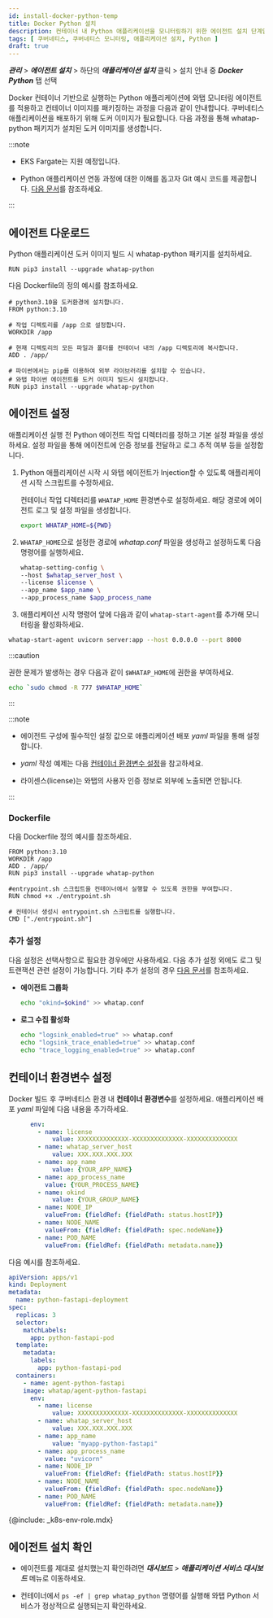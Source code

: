 ```yaml
---
id: install-docker-python-temp
title: Docker Python 설치
description: 컨테이너 내 Python 애플리케이션을 모니터링하기 위한 에이전트 설치 단계입니다.
tags: [ 쿠버네티스, 쿠버네티스 모니터링, 애플리케이션 설치, Python ]
draft: true
---
```



***관리*** > ***에이전트 설치*** > 하단의 ***애플리케이션 설치*** 클릭 > 설치 안내 중 ***Docker Python*** 탭 선택

Docker 컨테이너 기반으로 실행하는 Python 애플리케이션에 와탭 모니터링 에이전트를 적용하고 컨테이너 이미지를 패키징하는 과정을 다음과 같이 안내합니다. 쿠버네티스 애플리케이션을 배포하기 위해 도커 이미지가 필요합니다. 다음 과정을 통해 whatap-python 패키지가 설치된 도커 이미지를 생성합니다.

:::note 

* EKS Fargate는 지원 예정입니다. 

* Python 애플리케이션 연동 과정에 대한 이해를 돕고자 Git 예시 코드를 제공합니다. [다음 문서](https://github.com/whatap/kuber-apm-boilerplate/tree/main/python/fastapi)를 참조하세요.

:::

## 에이전트 다운로드

Python 애플리케이션 도커 이미지 빌드 시 whatap-python 패키지를 설치하세요.

```docker
RUN pip3 install --upgrade whatap-python
```

다음 Dockerfile의 정의 예시를 참조하세요. 

```docker title='python ver 3.10'
# python3.10을 도커환경에 설치합니다.
FROM python:3.10

# 작업 디렉토리를 /app 으로 설정합니다.
WORKDIR /app

# 현재 디렉토리의 모든 파일과 폴더를 컨테이너 내의 /app 디렉토리에 복사합니다.
ADD . /app/

# 파이썬에서는 pip를 이용하여 외부 라이브러리를 설치할 수 있습니다. 
# 와탭 파이썬 에이전트를 도커 이미지 빌드시 설치합니다.
RUN pip3 install --upgrade whatap-python
```

## 에이전트 설정

애플리케이션 실행 전 Python 에이전트 작업 디렉터리를 정하고 기본 설정 파일을 생성하세요. 설정 파일을 통해 에이전트에 인증 정보를 전달하고 로그 추적 여부 등을 설정합니다.

1. Python 애플리케이션 시작 시 와탭 에이전트가 Injection할 수 있도록 애플리케이션 시작 스크립트를 수정하세요. 

    컨테이너 작업 디렉터리를 `WHATAP_HOME` 환경변수로 설정하세요. 해당 경로에 에이전트 로그 및 설정 파일을 생성합니다. 

    ```bash 
    export WHATAP_HOME=${PWD}
    ```

1. `WHATAP_HOME`으로 설정한 경로에 *whatap.conf* 파일을 생성하고 설정하도록 다음 명령어를 실행하세요.

    ```bash 
    whatap-setting-config \
    --host $whatap_server_host \
    --license $license \
    --app_name $app_name \
    --app_process_name $app_process_name
    ```
1. 애플리케이션 시작 명령어 앞에 다음과 같이 `whatap-start-agent`를 추가해 모니터링을 활성화하세요. 

  ```bash 
  whatap-start-agent uvicorn server:app --host 0.0.0.0 --port 8000
  ```

:::caution

권한 문제가 발생하는 경우 다음과 같이 `$WHATAP_HOME`에 권한을 부여하세요.

```bash
echo `sudo chmod -R 777 $WHATAP_HOME`
```

:::

:::note 

* 에이전트 구성에 필수적인 설정 값으로 애플리케이션 배포 *yaml* 파일을 통해 설정합니다.

* *yaml* 작성 예제는 다음 [컨테이너 환경변수 설정](#k8s-env)을 참고하세요.

* 라이센스(license)는 와탭의 사용자 인증 정보로 외부에 노출되면 안됩니다.

:::

### Dockerfile 

다음 Dockerfile 정의 예시를 참조하세요. 

```docker 
FROM python:3.10
WORKDIR /app
ADD . /app/
RUN pip3 install --upgrade whatap-python 

#entrypoint.sh 스크립트을 컨테이너에서 실행할 수 있도록 권한을 부여합니다.
RUN chmod +x ./entrypoint.sh

# 컨테이너 생성시 entrypoint.sh 스크립트를 실행합니다.
CMD ["./entrypoint.sh"]
```

### 추가 설정 

다음 설정은 선택사항으로 필요한 경우에만 사용하세요. 다음 추가 설정 외에도 로그 및 트랜잭션 관련 설정이 가능합니다. 기타 추가 설정의 경우 [다음 문서](https://docs.whatap.io/python/introduction)를 참조하세요. 

* **에이전트 그룹화** 

  ```bash 
  echo "okind=$okind" >> whatap.conf
  ```

* **로그 수집 활성화** 

  ```bash
  echo "logsink_enabled=true" >> whatap.conf
  echo "logsink_trace_enabled=true" >> whatap.conf
  echo "trace_logging_enabled=true" >> whatap.conf
  ```

## 컨테이너 환경변수 설정 

Docker 빌드 후 쿠버네티스 환경 내 **컨테이너 환경변수**를 설정하세요. 애플리케이션 배포 *yaml* 파일에 다음 내용을 추가하세요. 

```yaml
	  env:
		- name: license
			value: XXXXXXXXXXXXXX-XXXXXXXXXXXXXX-XXXXXXXXXXXXXX
		- name: whatap_server_host
			value: XXX.XXX.XXX.XXX
		- name: app_name
			value: {YOUR_APP_NAME}
		- name: app_process_name
		  value: {YOUR_PROCESS_NAME}
		- name: okind
			value: {YOUR_GROUP_NAME}
		- name: NODE_IP
		  valueFrom: {fieldRef: {fieldPath: status.hostIP}}
		- name: NODE_NAME
		  valueFrom: {fieldRef: {fieldPath: spec.nodeName}}
		- name: POD_NAME
		  valueFrom: {fieldRef: {fieldPath: metadata.name}}
```

다음 예시를 참조하세요. 

```yaml 
apiVersion: apps/v1
kind: Deployment
metadata:
  name: python-fastapi-deployment
spec:
  replicas: 3
  selector:
    matchLabels:
      app: python-fastapi-pod
  template:
    metadata:
      labels:
        app: python-fastapi-pod
  containers:
	- name: agent-python-fastapi
    image: whatap/agent-python-fastapi
	  env:
		- name: license
			value: XXXXXXXXXXXXXX-XXXXXXXXXXXXXX-XXXXXXXXXXXXXX
		- name: whatap_server_host
			value: XXX.XXX.XXX.XXX
		- name: app_name
			value: "myapp-python-fastapi"
		- name: app_process_name
		  value: "uvicorn"
		- name: NODE_IP
		  valueFrom: {fieldRef: {fieldPath: status.hostIP}}
		- name: NODE_NAME
		  valueFrom: {fieldRef: {fieldPath: spec.nodeName}}
		- name: POD_NAME
		  valueFrom: {fieldRef: {fieldPath: metadata.name}}
```

{@include: _k8s-env-role.mdx} 


## 에이전트 설치 확인

* 에이전트를 제대로 설치했는지 확인하려면 ***대시보드*** > ***애플리케이션 서비스 대시보드*** 메뉴로 이동하세요.

* 컨테이너에서 `ps -ef | grep whatap_python` 명령어를 실행해 와탭 Python 서비스가 정상적으로 실행되는지 확인하세요. 
